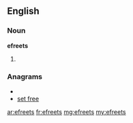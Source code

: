 ==English==

===Noun===
'''efreets'''

# {{plural of|[[efreet]]}}

===Anagrams===
* {{alphagram|eeefrst}}
* [[set free#English|set free]]

[[ar:efreets]]
[[fr:efreets]]
[[mg:efreets]]
[[my:efreets]]